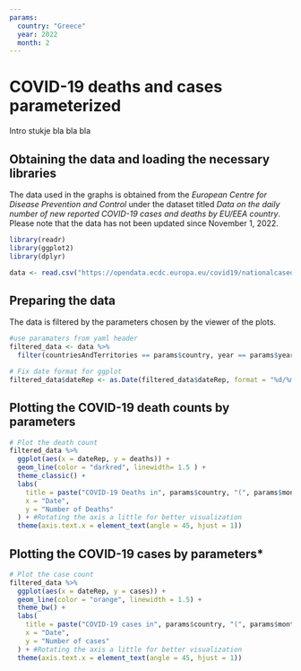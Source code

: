```yaml
---
params:
  country: "Greece"
  year: 2022
  month: 2
---
```

# COVID-19 deaths and cases parameterized

Intro stukje bla bla bla


## Obtaining the data and loading the necessary libraries

The data used in the graphs is obtained from the *European Centre for Disease Prevention and Control* under the dataset titled *Data on the daily number of new reported COVID-19 cases and deaths by EU/EEA country*. Please note that the data has not been updated since November 1, 2022.

```r
library(readr)
library(ggplot2)
library(dplyr)

data <- read.csv("https://opendata.ecdc.europa.eu/covid19/nationalcasedeath_eueea_daily_ei/csv", na.strings = "", fileEncoding = "UTF-8-BOM")

```


## Preparing the data

The data is filtered by the parameters chosen by the viewer of the plots.

```r

#use paramaters from yaml header
filtered_data <- data %>%
  filter(countriesAndTerritories == params$country, year == params$year, month == params$month)

# Fix date format for ggplot
filtered_data$dateRep <- as.Date(filtered_data$dateRep, format = "%d/%m/%Y")


```

## Plotting the COVID-19 death counts by parameters

```r

# Plot the death count
filtered_data %>% 
  ggplot(aes(x = dateRep, y = deaths)) + 
  geom_line(color = "darkred", linewidth= 1.5 ) + 
  theme_classic() + 
  labs(
    title = paste("COVID-19 Deaths in", params$country, "(", params$month, "/", params$year, ")"),
    x = "Date",
    y = "Number of Deaths"
  ) + #Rotating the axis a little for better visualization
  theme(axis.text.x = element_text(angle = 45, hjust = 1))

```

## Plotting the COVID-19 cases by parameters*

```r

# Plot the case count
filtered_data %>% 
  ggplot(aes(x = dateRep, y = cases)) + 
  geom_line(color = "orange", linewidth = 1.5) + 
  theme_bw() + 
  labs(
    title = paste("COVID-19 cases in", params$country, "(", params$month, "/", params$year, ")"),
    x = "Date",
    y = "Number of cases"
  ) + #Rotating the axis a little for better visualization
  theme(axis.text.x = element_text(angle = 45, hjust = 1))

```
